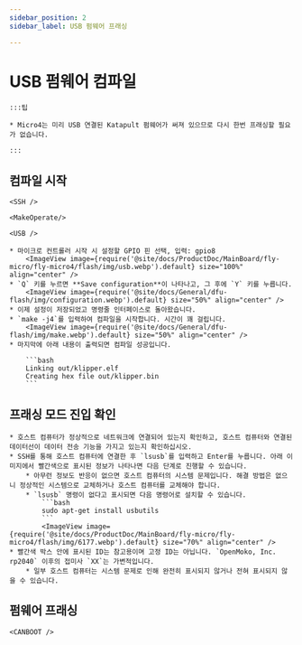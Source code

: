```yaml
---
sidebar_position: 2
sidebar_label: USB 펌웨어 프래싱

---
```




# USB 펌웨어 컴파일

    :::팁

    * Micro4는 미리 USB 연결된 Katapult 펌웨어가 써져 있으므로 다시 한번 프래싱할 필요가 없습니다.

    :::

## 컴파일 시작

    <SSH />

    <MakeOperate/>

    <USB />

    * 마이크로 컨트롤러 시작 시 설정할 GPIO 핀 선택, 입력: gpio8
        <ImageView image={require('@site/docs/ProductDoc/MainBoard/fly-micro/fly-micro4/flash/img/usb.webp').default} size="100%" align="center" />
    * `Q` 키를 누르면 **Save configuration**이 나타나고, 그 후에 `Y` 키를 누릅니다.
        <ImageView image={require('@site/docs/General/dfu-flash/img/configuration.webp').default} size="50%" align="center" />
    * 이제 설정이 저장되었고 명령줄 인터페이스로 돌아왔습니다.
    * `make -j4`를 입력하여 컴파일을 시작합니다. 시간이 꽤 걸립니다.
        <ImageView image={require('@site/docs/General/dfu-flash/img/make.webp').default} size="50%" align="center" />
    * 마지막에 아래 내용이 출력되면 컴파일 성공입니다.

        ```bash
        Linking out/klipper.elf
        Creating hex file out/klipper.bin
        ```

## 프래싱 모드 진입 확인

    * 호스트 컴퓨터가 정상적으로 네트워크에 연결되어 있는지 확인하고, 호스트 컴퓨터와 연결된 데이터선이 데이터 전송 기능을 가지고 있는지 확인하십시오.
    * SSH를 통해 호스트 컴퓨터에 연결한 후 `lsusb`를 입력하고 Enter를 누릅니다. 아래 이미지에서 빨간색으로 표시된 정보가 나타나면 다음 단계로 진행할 수 있습니다.
        * 아무런 정보도 반응이 없으면 호스트 컴퓨터의 시스템 문제입니다. 해결 방법은 없으니 정상적인 시스템으로 교체하거나 호스트 컴퓨터를 교체해야 합니다.
        * `lsusb` 명령이 없다고 표시되면 다음 명령어로 설치할 수 있습니다.
            ```bash
            sudo apt-get install usbutils
            ```
            <ImageView image={require('@site/docs/ProductDoc/MainBoard/fly-micro/fly-micro4/flash/img/6177.webp').default} size="70%" align="center" /> 
    * 빨간색 박스 안에 표시된 ID는 참고용이며 고정 ID는 아닙니다. `OpenMoko, Inc. rp2040` 이후의 접미사 `XX`는 가변적입니다.
        * 일부 호스트 컴퓨터는 시스템 문제로 인해 완전히 표시되지 않거나 전혀 표시되지 않을 수 있습니다.

## 펌웨어 프래싱

    <CANBOOT />
